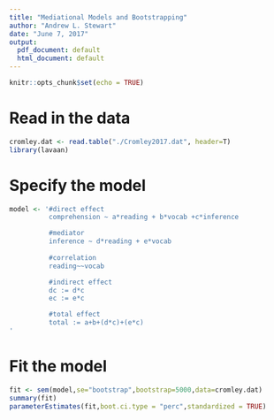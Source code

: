 ```yaml
---
title: "Mediational Models and Bootstrapping"
author: "Andrew L. Stewart"
date: "June 7, 2017"
output:
  pdf_document: default
  html_document: default
---
```


```r
knitr::opts_chunk$set(echo = TRUE)
```

# Read in the data

```r
cromley.dat <- read.table("./Cromley2017.dat", header=T)
library(lavaan)
```

# Specify the model

```r
model <- '#direct effect
          comprehension ~ a*reading + b*vocab +c*inference

          #mediator
          inference ~ d*reading + e*vocab
          
          #correlation
          reading~~vocab

          #indirect effect
          dc := d*c
          ec := e*c

          #total effect
          total := a+b+(d*c)+(e*c)
'
```

# Fit the model

```r
fit <- sem(model,se="bootstrap",bootstrap=5000,data=cromley.dat)
summary(fit)
parameterEstimates(fit,boot.ci.type = "perc",standardized = TRUE)
```